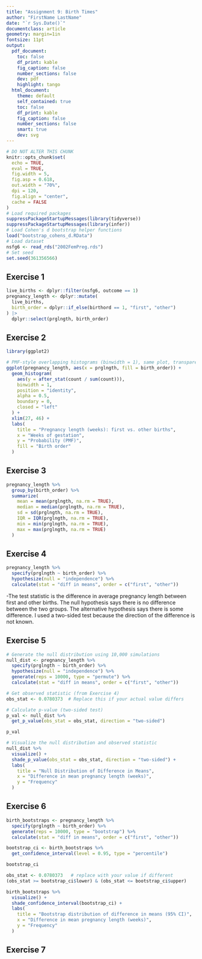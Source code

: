 ```yaml
---
title: "Assignment 9: Birth Times"
author: "FirstName LastName"
date: "`r Sys.Date()`"
documentclass: article
geometry: margin=1in
fontsize: 11pt
output:
  pdf_document:
    toc: false
    df_print: kable
    fig_caption: false
    number_sections: false
    dev: pdf
    highlight: tango
  html_document:
    theme: default
    self_contained: true
    toc: false
    df_print: kable
    fig_caption: false
    number_sections: false
    smart: true
    dev: svg
---
```


```r
# DO NOT ALTER THIS CHUNK
knitr::opts_chunk$set(
  echo = TRUE,
  eval = TRUE,
  fig.width = 5,
  fig.asp = 0.618,
  out.width = "70%",
  dpi = 120,
  fig.align = "center",
  cache = FALSE
)
# Load required packages
suppressPackageStartupMessages(library(tidyverse))
suppressPackageStartupMessages(library(infer))
# Load Cohen's d bootstrap helper functions
load("bootstrap_cohens_d.RData")
# Load dataset
nsfg6 <- read_rds("2002FemPreg.rds")
# Set seed
set.seed(361356566)
```
## Exercise 1
```r
live_births <- dplyr::filter(nsfg6, outcome == 1)
pregnancy_length <- dplyr::mutate(
  live_births,
  birth_order = dplyr::if_else(birthord == 1, "first", "other")
) |>
  dplyr::select(prglngth, birth_order)
```

## Exercise 2
```r
library(ggplot2)

# PMF-style overlapping histograms (binwidth = 1), same plot, transparent
ggplot(pregnancy_length, aes(x = prglngth, fill = birth_order)) +
  geom_histogram(
    aes(y = after_stat(count / sum(count))),
    binwidth = 1,
    position = "identity",
    alpha = 0.5,
    boundary = 0,
    closed = "left"
  ) +
  xlim(27, 46) +
  labs(
    title = "Pregnancy length (weeks): first vs. other births",
    x = "Weeks of gestation",
    y = "Probability (PMF)",
    fill = "Birth order"
  )
```


## Exercise 3
```r
pregnancy_length %>%
  group_by(birth_order) %>%
  summarize(
    mean = mean(prglngth, na.rm = TRUE),
    median = median(prglngth, na.rm = TRUE),
    sd = sd(prglngth, na.rm = TRUE),
    IQR = IQR(prglngth, na.rm = TRUE),
    min = min(prglngth, na.rm = TRUE),
    max = max(prglngth, na.rm = TRUE)
  )
```

## Exercise 4
```r
pregnancy_length %>%
  specify(prglngth ~ birth_order) %>%
  hypothesize(null = "independence") %>%
  calculate(stat = "diff in means", order = c("first", "other"))
```
-The test statistic is the difference in average pregnancy length between first and other births.
The null hypothesis says there is no difference between the two groups.
The alternative hypothesis says there is some difference.
I used a two-sided test because the direction of the difference is not known.

## Exercise 5
```r
# Generate the null distribution using 10,000 simulations
null_dist <- pregnancy_length %>%
  specify(prglngth ~ birth_order) %>%
  hypothesize(null = "independence") %>%
  generate(reps = 10000, type = "permute") %>%
  calculate(stat = "diff in means", order = c("first", "other"))

# Get observed statistic (from Exercise 4)
obs_stat <- 0.0780373  # Replace this if your actual value differs

# Calculate p-value (two-sided test)
p_val <- null_dist %>%
  get_p_value(obs_stat = obs_stat, direction = "two-sided")

p_val

# Visualize the null distribution and observed statistic
null_dist %>%
  visualize() +
  shade_p_value(obs_stat = obs_stat, direction = "two-sided") +
  labs(
    title = "Null Distribution of Difference in Means",
    x = "Difference in mean pregnancy length (weeks)",
    y = "Frequency"
  )
```


## Exercise 6
```r
birth_bootstraps <- pregnancy_length %>%
  specify(prglngth ~ birth_order) %>%
  generate(reps = 10000, type = "bootstrap") %>%
  calculate(stat = "diff in means", order = c("first", "other"))

bootstrap_ci <- birth_bootstraps %>%
  get_confidence_interval(level = 0.95, type = "percentile")

bootstrap_ci

obs_stat <- 0.0780373   # replace with your value if different
(obs_stat >= bootstrap_ci$lower) & (obs_stat <= bootstrap_ci$upper)

birth_bootstraps %>%
  visualize() +
  shade_confidence_interval(bootstrap_ci) +
  labs(
    title = "Bootstrap distribution of difference in means (95% CI)",
    x = "Difference in mean pregnancy length (weeks)",
    y = "Frequency"
  )
```


## Exercise 7